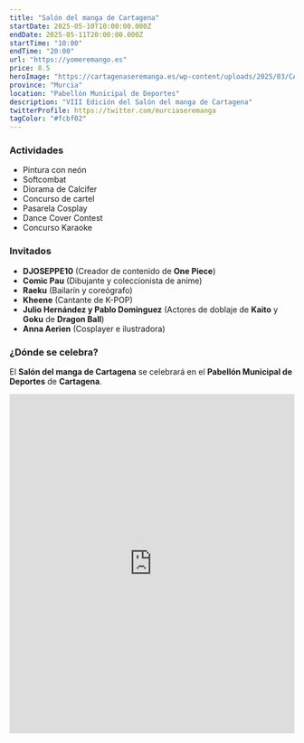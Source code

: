 ```yaml
---
title: "Salón del manga de Cartagena"
startDate: 2025-05-10T10:00:00.000Z
endDate: 2025-05-11T20:00:00.000Z
startTime: "10:00"
endTime: "20:00"
url: "https://yomeremango.es"
price: 8.5
heroImage: "https://cartagenaseremanga.es/wp-content/uploads/2025/03/CARTEL_XICSR_A3-scaled.jpg"
province: "Murcia"
location: "Pabellón Municipal de Deportes"
description: "VIII Edición del Salón del manga de Cartagena"
twitterProfile: https://twitter.com/murciaseremanga
tagColor: "#fcbf02"
---
```


### Actividades

+ Pintura con neón
+ Softcombat
+ Diorama de Calcifer
+ Concurso de cartel
+ Pasarela Cosplay
+ Dance Cover Contest
+ Concurso Karaoke

### Invitados

+ **DJOSEPPE10** (Creador de contenido de **One Piece**)
+ **Comic Pau** (Dibujante y coleccionista de anime)
+ **Raeku** (Bailarín y coreógrafo)
+ **Kheene** (Cantante de K-POP)
+ **Julio Hernández y Pablo Dominguez** (Actores de doblaje de **Kaito** y **Goku** de **Dragon Ball**)
+ **Anna Aerien** (Cosplayer e ilustradora)

### ¿Dónde se celebra?

El **Salón del manga de Cartagena** se celebrará en el **Pabellón Municipal de Deportes** de **Cartagena**.

<iframe src="https://www.google.com/maps/embed?pb=!1m14!1m8!1m3!1d12642.07161821112!2d-0.9867673!3d37.6135037!3m2!1i1024!2i768!4f13.1!3m3!1m2!1s0xd63421f53a3c4c5%3A0x735b500cbab2a859!2sPabell%C3%B3n%20Municipal%20de%20Deportes!5e0!3m2!1ses!2ses!4v1744107790945!5m2!1ses!2ses" width="100%" height="600" style="border:0;" allowfullscreen="" loading="lazy" referrerpolicy="no-referrer-when-downgrade"></iframe>
